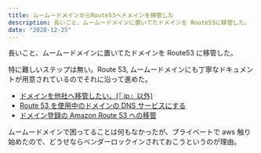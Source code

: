 ```yaml
---
title: ムームードメインからRoute53へドメインを移管した
description: 長いこと、ムームードメインに置いてたドメインを Route53に移管した。
date: "2020-12-25"
---
```


長いこと、ムームードメインに置いてたドメインを Route53 に移管した。

特に難しいステップは無い。Route 53, ムームードメインにも丁寧なドキュメントが用意されているのでそれに沿って進めた。

- [ドメインを他社へ移管したい。(『.jp』以外)](https://support.muumuu-domain.com/hc/ja/articles/360046369393-%E3%83%89%E3%83%A1%E3%82%A4%E3%83%B3%E3%82%92%E4%BB%96%E7%A4%BE%E3%81%B8%E7%A7%BB%E7%AE%A1%E3%81%97%E3%81%9F%E3%81%84-jp-%E4%BB%A5%E5%A4%96-)
- [Route 53 を使用中のドメインの DNS サービスにする](https://docs.aws.amazon.com/ja_jp/Route53/latest/DeveloperGuide/migrate-dns-domain-in-use.html#migrate-dns-get-zone-file)
- [ドメイン登録の Amazon Route 53 への移管](https://docs.aws.amazon.com/ja_jp/Route53/latest/DeveloperGuide/domain-transfer-to-route-53.html)

ムームードメインで困ってることは何もなかったが、プライベートで aws 触り始めたので、どうせならベンダーロックインされておこうというのが理由。
